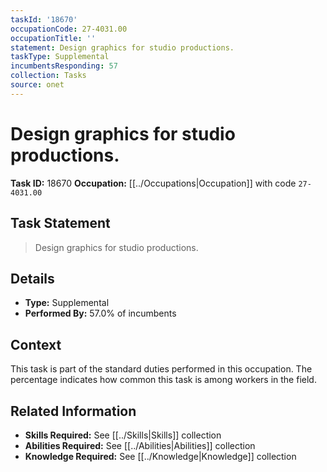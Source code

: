 ```yaml
---
taskId: '18670'
occupationCode: 27-4031.00
occupationTitle: ''
statement: Design graphics for studio productions.
taskType: Supplemental
incumbentsResponding: 57
collection: Tasks
source: onet
---
```

# Design graphics for studio productions.

**Task ID:** 18670
**Occupation:** [[../Occupations|Occupation]] with code `27-4031.00`

## Task Statement

> Design graphics for studio productions.

## Details

- **Type:** Supplemental
- **Performed By:** 57.0% of incumbents

## Context

This task is part of the standard duties performed in this occupation. The percentage indicates how common this task is among workers in the field.

## Related Information

- **Skills Required:** See [[../Skills|Skills]] collection
- **Abilities Required:** See [[../Abilities|Abilities]] collection
- **Knowledge Required:** See [[../Knowledge|Knowledge]] collection
